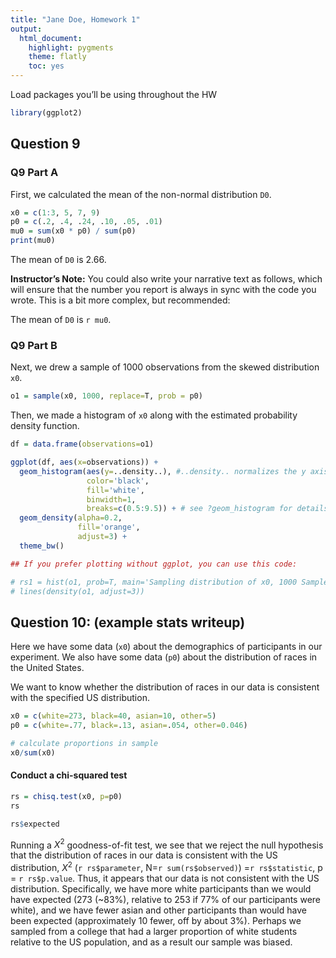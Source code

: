 ```yaml
---
title: "Jane Doe, Homework 1"
output:
  html_document:
    highlight: pygments
    theme: flatly
    toc: yes
---
```


Load packages you'll be using throughout the HW

```r
library(ggplot2)
```


Question 9
-----------------------------------------

### Q9 Part A

First, we calculated the mean of the non-normal distribution `D0`. 
  
```r
x0 = c(1:3, 5, 7, 9)
p0 = c(.2, .4, .24, .10, .05, .01)
mu0 = sum(x0 * p0) / sum(p0)
print(mu0)
```

The mean of `D0` is 2.66.

**Instructor's Note:** You could also write your narrative text as follows, which will ensure that the number you report is always in sync with the code you wrote. This is a bit more complex, but recommended:

The mean of `D0` is `r mu0`.


### Q9 Part B 

Next, we drew a sample of 1000 observations from the skewed distribution `x0`.
  
```r
o1 = sample(x0, 1000, replace=T, prob = p0)
```

Then, we made a histogram of `x0` along with the estimated probability density function.

```r
df = data.frame(observations=o1)

ggplot(df, aes(x=observations)) +
  geom_histogram(aes(y=..density..), #..density.. normalizes the y axis to the density (i.e. counts / total)
                 color='black',
                 fill='white',
                 binwidth=1,
                 breaks=c(0.5:9.5)) + # see ?geom_histogram for details
  geom_density(alpha=0.2,
               fill='orange',
               adjust=3) +
  theme_bw()

## If you prefer plotting without ggplot, you can use this code:

# rs1 = hist(o1, prob=T, main='Sampling distribution of x0, 1000 Samples')
# lines(density(o1, adjust=3))
```


Question 10: (example stats writeup)
-----------------------------------------

Here we have some data (`x0`) about the demographics of participants in our experiment. We also have some data (`p0`) about the distribution of races in the United States. 

We want to know whether the distribution of races in our data is consistent with the specified US distribution.
  
```r
x0 = c(white=273, black=40, asian=10, other=5)
p0 = c(white=.77, black=.13, asian=.054, other=0.046)

# calculate proportions in sample
x0/sum(x0)
```

#### Conduct a chi-squared test
```r
rs = chisq.test(x0, p=p0)
rs

rs$expected
```

Running a $X^2$ goodness-of-fit test, we see that we reject the null hypothesis that the distribution of races in our data is consistent with the US distribution, $X^2$ (`r rs$parameter`, N=`r sum(rs$observed)`) =`r rs$statistic`, p = `r rs$p.value`. Thus, it appears that our data is not consistent with the US distribution. Specifically, we have more white participants than we would have expected (273 (~83%), relative to 253 if 77% of our participants were white), and we have fewer asian and other participants than would have been expected (approximately 10 fewer, off by about 3%). Perhaps we sampled from a college that had a larger proportion of white students relative to the US population, and as a result our sample was biased.

